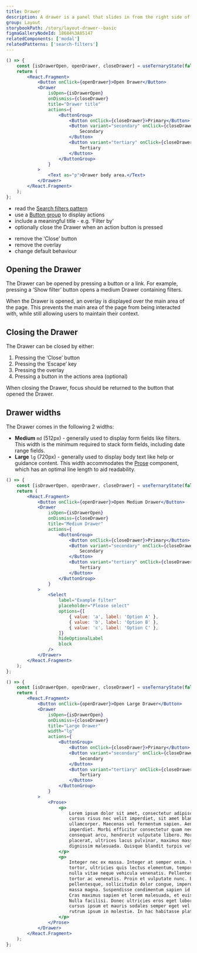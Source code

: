 ```yaml
---
title: Drawer
description: A drawer is a panel that slides in from the right side of the screen. The Drawer is overlayed on top of the main area of the page to capture the user’s attention while keeping the context of the current task.
group: Layout
storybookPath: /story/layout-drawer--basic
figmaGalleryNodeId: 18684%3A85147
relatedComponents: ['modal']
relatedPatterns: ['search-filters']
---
```


```jsx live
() => {
	const [isDrawerOpen, openDrawer, closeDrawer] = useTernaryState(false);
	return (
		<React.Fragment>
			<Button onClick={openDrawer}>Open Drawer</Button>
			<Drawer
				isOpen={isDrawerOpen}
				onDismiss={closeDrawer}
				title="Drawer title"
				actions={
					<ButtonGroup>
						<Button onClick={closeDrawer}>Primary</Button>
						<Button variant="secondary" onClick={closeDrawer}>
							Secondary
						</Button>
						<Button variant="tertiary" onClick={closeDrawer}>
							Tertiary
						</Button>
					</ButtonGroup>
				}
			>
				<Text as="p">Drawer body area.</Text>
			</Drawer>
		</React.Fragment>
	);
};
```

<DoHeading />

- read the [Search filters pattern](/patterns/search-filters)
- use a [Button group](/components/button#button-group) to display actions
- include a meaningful title - e.g. ‘Filter by’
- optionally close the Drawer when an action button is pressed

<DontHeading />

- remove the ‘Close’ button
- remove the overlay
- change default behaviour

## Opening the Drawer

The Drawer can be opened by pressing a button or a link. For example, pressing a ‘Show filter’ button opens a medium Drawer containing filters.

When the Drawer is opened, an overlay is displayed over the main area of the page. This prevents the main area of the page from being interacted with, while still allowing users to maintain their context.

## Closing the Drawer

The Drawer can be closed by either:

1. Pressing the ‘Close’ button
2. Pressing the ‘Escape’ key
3. Pressing the overlay
4. Pressing a button in the actions area (optional)

When closing the Drawer, focus should be returned to the button that opened the Drawer.

## Drawer widths

The Drawer comes in the following 2 widths:

- **Medium** `md` (512px) - generally used to display form fields like filters. This width is the minimum required to stack form fields, including date range fields.
- **Large** `lg` (720px) - generally used to display body text like help or guidance content. This width accommodates the [Prose](/components/prose) component, which has an optimal line length to aid readability.

```jsx live
() => {
	const [isDrawerOpen, openDrawer, closeDrawer] = useTernaryState(false);
	return (
		<React.Fragment>
			<Button onClick={openDrawer}>Open Medium Drawer</Button>
			<Drawer
				isOpen={isDrawerOpen}
				onDismiss={closeDrawer}
				title="Medium Drawer"
				actions={
					<ButtonGroup>
						<Button onClick={closeDrawer}>Primary</Button>
						<Button variant="secondary" onClick={closeDrawer}>
							Secondary
						</Button>
						<Button variant="tertiary" onClick={closeDrawer}>
							Tertiary
						</Button>
					</ButtonGroup>
				}
			>
				<Select
					label="Example filter"
					placeholder="Please select"
					options={[
						{ value: 'a', label: 'Option A' },
						{ value: 'b', label: 'Option B' },
						{ value: 'c', label: 'Option C' },
					]}
					hideOptionalLabel
					block
				/>
			</Drawer>
		</React.Fragment>
	);
};
```

```jsx live
() => {
	const [isDrawerOpen, openDrawer, closeDrawer] = useTernaryState(false);
	return (
		<React.Fragment>
			<Button onClick={openDrawer}>Open Large Drawer</Button>
			<Drawer
				isOpen={isDrawerOpen}
				onDismiss={closeDrawer}
				title="Large Drawer"
				width="lg"
				actions={
					<ButtonGroup>
						<Button onClick={closeDrawer}>Primary</Button>
						<Button variant="secondary" onClick={closeDrawer}>
							Secondary
						</Button>
						<Button variant="tertiary" onClick={closeDrawer}>
							Tertiary
						</Button>
					</ButtonGroup>
				}
			>
				<Prose>
					<p>
						Lorem ipsum dolor sit amet, consectetur adipiscing elit. Maecenas
						cursus risus nec velit imperdiet, sit amet blandit libero
						ullamcorper. Maecenas vel fermentum sapien. Aenean mollis tincidunt
						imperdiet. Morbi efficitur consectetur quam nec aliquam. Quisque id
						consequat arcu, hendrerit vulputate libero. Morbi et libero
						placerat, ultrices lacus pulvinar, maximus massa. Nam tempor eu nisl
						dignissim malesuada. Quisque blandit turpis vel egestas posuere.
					</p>
					<p>
						Integer nec ex massa. Integer at semper enim. Vestibulum elit
						tortor, ultricies quis lectus elementum, tempor pharetra ex. In ut
						nulla vitae neque vehicula venenatis. Pellentesque faucibus eget
						tortor ac venenatis. Proin et vulputate nunc. Etiam vitae dui
						pellentesque, sollicitudin dolor congue, imperdiet mauris. Aliquam a
						massa magna. Suspendisse condimentum sapien id nisi luctus accumsan.
						Cras maximus sapien et lorem malesuada, et euismod mauris tincidunt.
						Nulla facilisi. Donec ultricies eros eget lobortis aliquam. Sed
						cursus ipsum et mauris sodales semper eget vel diam. Nulla tincidunt
						rutrum ipsum in molestie. In hac habitasse platea dictumst.
					</p>
				</Prose>
			</Drawer>
		</React.Fragment>
	);
};
```
